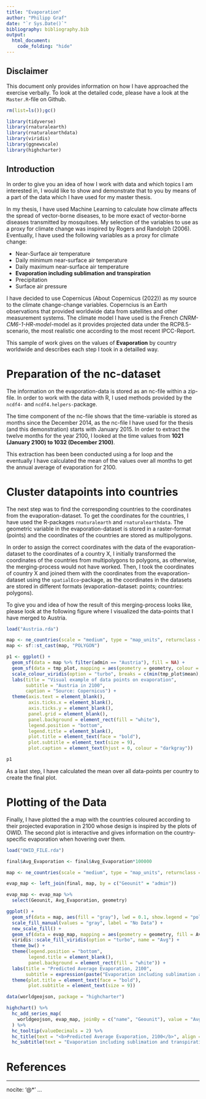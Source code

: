 ```yaml
---
title: "Evaporation"
author: "Philipp Graf"
date: "`r Sys.Date()`"
bibliography: bibliography.bib
output: 
  html_document: 
    code_folding: "hide" 
---
```


## Disclaimer

This document only provides information on how I have approached the exercise verbally. To look at the detailed code, please have a look at the `Master.R`-file on Github.

```r

rm(list=ls());gc()

library(tidyverse)
library(rnaturalearth)
library(rnaturalearthdata)
library(viridis)
library(ggnewscale)
library(highcharter) 
```

## Introduction

In order to give you an idea of how I work with data and which topics I am interested in, I would like to show and demonstrate that to you by means of a part of the data which I have used for my master thesis.

In my thesis, I have used Machine Learning to calculate how climate affects the spread of vector-borne diseases, to be more exact of vector-borne diseases transmitted by mosquitoes. My selection of the variables to use as a proxy for climate change was inspired by Rogers and Randolph (2006). Eventually, I have used the following variables as a proxy for climate change:

- Near-Surface air temperature
- Daily minimum near-surface air temperature
- Daily maximum near-surface air temperature
- **Evaporation including sublimation and transpiration**
- Precipitation
- Surface air pressure

I have decided to use Copernicus (About Copernicus (2022)) as my source to the climate change-change variables. Coperncius is an Earth observations that provided worldwide data from satellites and other measurement systems. The climate model I have used is the French *CNRM-CM6-1-HR-model*-model as it provides projected data under the RCP8.5-scenario, the most realistic one according to the most recent IPCC-Report.

This sample of work gives on the values of **Evaporation** by country worldwide and describes each step I took in a detailled way.

# Preparation of the nc-dataset

The information on the evaporation-data is stored as an nc-file within a zip-file. In order to work with the data with R, I used methods provided by the `ncdf4-` and `ncdf4.helpers-`package. 

The time component of the nc-file shows that the time-variable is stored as months since the December 2014, as the nc-file I have used for the thesis (and this demonstration) starts with January 2015. In order to extract the twelve months for the year 2100, I looked at the time values from **1021 (January 2100) to 1032 (December 2100)**. 

This extraction has been been conducted using a for loop and the eventually I have calculated the mean of the values over all months to get the annual average of evaporation for 2100.

# Cluster datapoints into countries

The next step was to find the corresponding countries to the coordinates from the evaporation-dataset. To get the coordinates for the countries, I have used the R-packages `rnaturalearth` and `rnaturalearthdata`. The geometric variable in the evaporation-dataset is stored in a raster-format (points) and the coordinates of the countries are stored as multipolygons.

In order to assign the correct coordinates with the data of the evaporation-dataset to the coordinates of a country X, I initially transformed the coordinates of the countries from multipolygons to polygons, as otherwise, the merging-process would not have worked. Then, I took the coordinates of country X and joined them with the coordinates from the evaporation-dataset using the `spatialEco`-package, as the coordinates in the datasets are stored in different formats (evaporation-dataset: points; countries: polygons).

To give you and idea of how the result of this merging-process looks like, please look at the following figure where I visualized the data-points that I have merged to Austria.

```r

load("Austria.rda")

map <- ne_countries(scale = "medium", type = "map_units", returnclass = "sf")
map <- sf::st_cast(map, "POLYGON")

p1 <- ggplot() +
  geom_sf(data = map %>% filter(admin == "Austria"), fill = NA) +
  geom_sf(data = tmp_plot, mapping = aes(geometry = geometry, colour = mean), show.legend = "polygon") +
  scale_colour_viridis(option = "turbo", breaks = c(min(tmp_plot$mean), max(tmp_plot$mean))) +
  labs(title = "Visual example of data points on evaporation",
       subtitle = "Austria in 2100",
       caption = "Source: Copernicus") +
  theme(axis.text = element_blank(),
        axis.ticks.x = element_blank(),
        axis.ticks.y = element_blank(),
        panel.grid = element_blank(),
        panel.background = element_rect(fill = "white"),
        legend.position = "bottom",
        legend.title = element_blank(),
        plot.title = element_text(face = "bold"),
        plot.subtitle = element_text(size = 9),
        plot.caption = element_text(hjust = 0, colour = "darkgray"))

p1

```

As a last step, I have calculated the mean over all data-points per country to create the final plot.

# Plotting of the Data

Finally, I have plotted the a map with the countries coloured according to their projected evaporation in 2100 whose design is inspired by the plots of OWID. The second plot is interactive and gives information on the country-specific evaporation when hovering over them.

```r

load("OWID_FILE.rda")

final$Avg_Evaporation <- final$Avg_Evaporation*100000

map <- ne_countries(scale = "medium", type = "map_units", returnclass = "sf")

evap_map <- left_join(final, map, by = c("Geounit" = "admin"))

evap_map <- evap_map %>% 
  select(Geounit, Avg_Evaporation, geometry)

ggplot() +
  geom_sf(data = map, aes(fill = "gray"), lwd = 0.1, show.legend = "polygon") +
  scale_fill_manual(values = "gray", label = "No Data") +
  new_scale_fill() +
  geom_sf(data = evap_map, mapping = aes(geometry = geometry, fill = Avg_Evaporation), lwd = 0) +
  viridis::scale_fill_viridis(option = "turbo", name = "Avg") +
  theme_bw() +
  theme(legend.position = "bottom",
        legend.title = element_blank(),
        panel.background = element_rect(fill = "white")) +
  labs(title = "Predicted Average Evaporation, 2100",
       subtitle = expression(paste("Evaporation including sublimation and transpiration, measured in kg ", m^-2, " ", s^-1, "multiplied by 100,000.")))+
  theme(plot.title = element_text(face = "bold"),
        plot.subtitle = element_text(size = 9))

data(worldgeojson, package = "highcharter")

highchart() %>% 
  hc_add_series_map(
    worldgeojson, evap_map, joinBy = c("name", "Geounit"), value = "Avg_Evaporation", name = "Average Evaporation"
  ) %>% 
  hc_tooltip(valueDecimals = 2) %>% 
  hc_title(text = "<b>Predicted Average Evaporation, 2100</b>", align = "left") %>% 
  hc_subtitle(text = "Evaporation including sublimation and transpiration, measured in kg<sup>-2</sup> s<sup>-1</sup> multiplied by 100,000.", useHTML = TRUE, align = "left")

```

# References

---
nocite: '@*'
...
